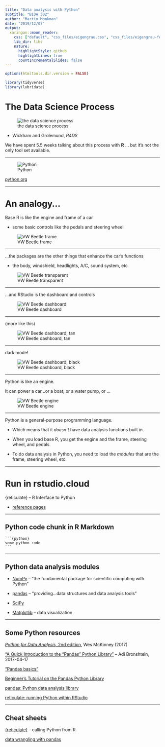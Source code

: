 ```yaml
---
title: "Data analysis with Python"
subtitle: "BIDA 302"
author: "Martin Monkman"
date: "2019/12/07"
output:
  xaringan::moon_reader:
    css: ["default", "css_files/eigengrau.css", "css_files/eigengrau-fonts.css"]    
    lib_dir: libs
    nature:
      highlightStyle: github
      highlightLines: true
      countIncrementalSlides: false
---
```



```r
options(htmltools.dir.version = FALSE)

library(tidyverse)
library(lubridate)
```

# The Data Science Process

![the data science process](../img/data-science.png)

- Wickham and Grolemund, _R4DS_

We have spent 5.5 weeks talking about this process with **R** ... but it's not the only tool set available.


---

![Python](../img/python-logo-master-v3-TM-flattened.png)

[python.org](https://www.python.org/)


---

# An analogy...

Base R is like the engine and frame of a car

* some basic controls like the pedals and steering wheel

![VW Beetle frame](../img/VW_ad_1_crop.png)

---

...the packages are the other things that enhance the car's functions

* the body, windshield, headlights, A/C, sound system, etc

![VW Beetle transparent](../img/vwlooking.jpg)



---

...and RStudio is the dashboard and controls

![VW Beetle dashboard](../img/VW_dashboard.jpg)


---

(more like this)

![VW Beetle dashboard, tan](../img/VW_dashboard_2019.jpg)

---

dark mode!

![VW Beetle dashboard, black](../img/2018_volkswagen_beetle_dashboard.jpg)


---

Python is like an engine.

It can power a car...or a boat, or a water pump, or ...

![VW Beetle engine](../img/1965_Volkswagen-Bug-Which-Came-First-Engine_List-L.jpg)


---

Python is a general-purpose programming language. 

* Which means that it _doesn't_ have data analysis functions built in.

* When you load base R, you get the engine and the frame, steering wheel, and pedals.

* To do data analysis in Python, you need to load the _modules_ that are the frame, steering wheel, etc.


---


# Run in rstudio.cloud

{reticulate} -- R Interface to Python

* [reference pages](https://rstudio.github.io/reticulate/)



---

## Python code chunk in R Markdown



` ```{python}   ` <br>
`  some python code  ` <br>
` ```  `




---

## Python data analysis modules

* [NumPy](https://numpy.org/) -- "the fundamental package for scientific computing with Python"

* [pandas](https://pandas.pydata.org/) -- "providing...data structures and data analysis tools"

* [SciPy](https://www.scipy.org/)

* [Matplotlib](https://matplotlib.org/) -- data visualization





---

## Some Python resources


[_Python for Data Analysis_, 2nd edition](https://www.oreilly.com/library/view/python-for-data/9781491957653/), Wes McKinney (2017)

["A Quick Introduction to the “Pandas” Python Library"](https://towardsdatascience.com/a-quick-introduction-to-the-pandas-python-library-f1b678f34673) -- Adi Bronshtein, 2017-04-17

["Pandas basics"](https://www.learnpython.org/en/Pandas_Basics)

[Beginner's Tutorial on the Pandas Python Library](https://stackabuse.com/beginners-tutorial-on-the-pandas-python-library/)

[pandas: Python data analysis library](https://teachdatascience.com/pandas/)

[reticulate: running Python within RStudio](https://teachdatascience.com/reticulate/)

---

## Cheat sheets

[{reticulate}](https://github.com/rstudio/cheatsheets/raw/master/reticulate.pdf) -- calling Python from R

[data wrangling with pandas](https://pandas.pydata.org/Pandas_Cheat_Sheet.pdf)


